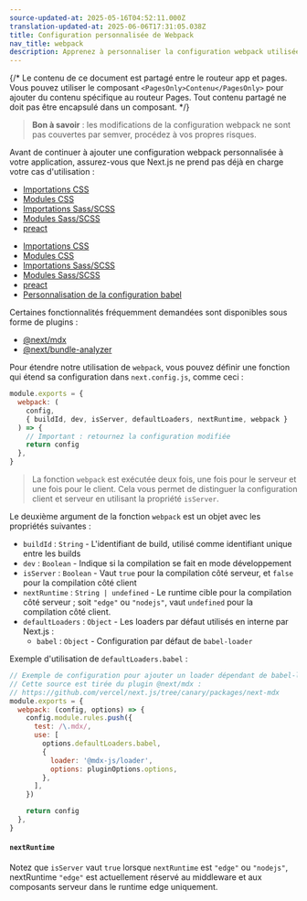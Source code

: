 ```yaml
---
source-updated-at: 2025-05-16T04:52:11.000Z
translation-updated-at: 2025-06-06T17:31:05.038Z
title: Configuration personnalisée de Webpack
nav_title: webpack
description: Apprenez à personnaliser la configuration webpack utilisée par Next.js
---
```


{/* Le contenu de ce document est partagé entre le routeur app et pages. Vous pouvez utiliser le composant `<PagesOnly>Contenu</PagesOnly>` pour ajouter du contenu spécifique au routeur Pages. Tout contenu partagé ne doit pas être encapsulé dans un composant. */}

> **Bon à savoir** : les modifications de la configuration webpack ne sont pas couvertes par semver, procédez à vos propres risques.

Avant de continuer à ajouter une configuration webpack personnalisée à votre application, assurez-vous que Next.js ne prend pas déjà en charge votre cas d'utilisation :

<AppOnly>

- [Importations CSS](/docs/app/building-your-application/styling)
- [Modules CSS](/docs/app/building-your-application/styling/css-modules)
- [Importations Sass/SCSS](/docs/app/building-your-application/styling/sass)
- [Modules Sass/SCSS](/docs/app/building-your-application/styling/sass)
- [preact](https://github.com/vercel/next.js/tree/canary/examples/using-preact)

</AppOnly>

<PagesOnly>

- [Importations CSS](/docs/pages/building-your-application/styling)
- [Modules CSS](/docs/pages/building-your-application/styling/css-modules)
- [Importations Sass/SCSS](/docs/pages/building-your-application/styling/sass)
- [Modules Sass/SCSS](/docs/pages/building-your-application/styling/sass)
- [preact](https://github.com/vercel/next.js/tree/canary/examples/using-preact)
- [Personnalisation de la configuration babel](/docs/pages/building-your-application/configuring/babel)

</PagesOnly>

Certaines fonctionnalités fréquemment demandées sont disponibles sous forme de plugins :

- [@next/mdx](https://github.com/vercel/next.js/tree/canary/packages/next-mdx)
- [@next/bundle-analyzer](https://github.com/vercel/next.js/tree/canary/packages/next-bundle-analyzer)

Pour étendre notre utilisation de `webpack`, vous pouvez définir une fonction qui étend sa configuration dans `next.config.js`, comme ceci :

```js filename="next.config.js"
module.exports = {
  webpack: (
    config,
    { buildId, dev, isServer, defaultLoaders, nextRuntime, webpack }
  ) => {
    // Important : retournez la configuration modifiée
    return config
  },
}
```

> La fonction `webpack` est exécutée deux fois, une fois pour le serveur et une fois pour le client. Cela vous permet de distinguer la configuration client et serveur en utilisant la propriété `isServer`.

Le deuxième argument de la fonction `webpack` est un objet avec les propriétés suivantes :

- `buildId` : `String` - L'identifiant de build, utilisé comme identifiant unique entre les builds
- `dev` : `Boolean` - Indique si la compilation se fait en mode développement
- `isServer` : `Boolean` - Vaut `true` pour la compilation côté serveur, et `false` pour la compilation côté client
- `nextRuntime` : `String | undefined` - Le runtime cible pour la compilation côté serveur ; soit `"edge"` ou `"nodejs"`, vaut `undefined` pour la compilation côté client.
- `defaultLoaders` : `Object` - Les loaders par défaut utilisés en interne par Next.js :
  - `babel` : `Object` - Configuration par défaut de `babel-loader`

Exemple d'utilisation de `defaultLoaders.babel` :

```js
// Exemple de configuration pour ajouter un loader dépendant de babel-loader
// Cette source est tirée du plugin @next/mdx :
// https://github.com/vercel/next.js/tree/canary/packages/next-mdx
module.exports = {
  webpack: (config, options) => {
    config.module.rules.push({
      test: /\.mdx/,
      use: [
        options.defaultLoaders.babel,
        {
          loader: '@mdx-js/loader',
          options: pluginOptions.options,
        },
      ],
    })

    return config
  },
}
```

#### `nextRuntime`

Notez que `isServer` vaut `true` lorsque `nextRuntime` est `"edge"` ou `"nodejs"`, nextRuntime `"edge"` est actuellement réservé au middleware et aux composants serveur dans le runtime edge uniquement.